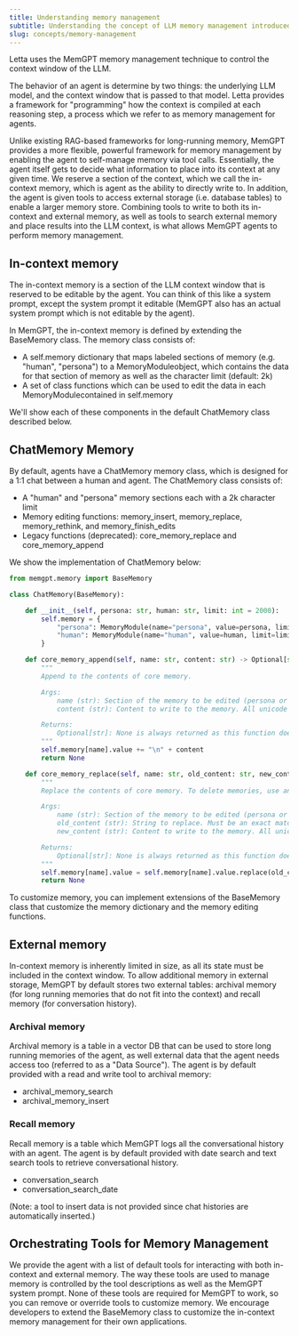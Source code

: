 ```yaml
---
title: Understanding memory management
subtitle: Understanding the concept of LLM memory management introduced in MemGPT
slug: concepts/memory-management
---
```



Letta uses the MemGPT memory management technique to control the context window of the LLM.

The behavior of an agent is determine by two things: the underlying LLM model, and the context window that is passed to that model.
Letta provides a framework for "programming" how the context is compiled at each reasoning step, a process which we refer to as memory management for agents.

Unlike existing RAG-based frameworks for long-running memory, MemGPT provides a more flexible, powerful framework for memory management by enabling the agent to self-manage memory via tool calls.
Essentially, the agent itself gets to decide what information to place into its context at any given time. We reserve a section of the context, which we call the in-context memory, which is agent as the ability to directly write to.
In addition, the agent is given tools to access external storage (i.e. database tables) to enable a larger memory store.
Combining tools to write to both its in-context and external memory, as well as tools to search external memory and place results into the LLM context, is what allows MemGPT agents to perform memory management.

## In-context memory

The in-context memory is a section of the LLM context window that is reserved to be editable by the agent.
You can think of this like a system prompt, except the system prompt it editable (MemGPT also has an actual system prompt which is not editable by the agent).

In MemGPT, the in-context memory is defined by extending the BaseMemory class. The memory class consists of:
* A self.memory dictionary that maps labeled sections of memory (e.g. "human", "persona") to a MemoryModuleobject, which contains the data for that section of memory as well as the character limit (default: 2k)
* A set of class functions which can be used to edit the data in each MemoryModulecontained in self.memory

We'll show each of these components in the default ChatMemory class described below.

## ChatMemory Memory
By default, agents have a ChatMemory memory class, which is designed for a 1:1 chat between a human and agent. The ChatMemory class consists of:
* A "human" and "persona" memory sections each with a 2k character limit
* Memory editing functions: memory_insert, memory_replace, memory_rethink, and memory_finish_edits
* Legacy functions (deprecated): core_memory_replace and core_memory_append

We show the implementation of ChatMemory below:
```python
from memgpt.memory import BaseMemory

class ChatMemory(BaseMemory):

    def __init__(self, persona: str, human: str, limit: int = 2000):
        self.memory = {
            "persona": MemoryModule(name="persona", value=persona, limit=limit),
            "human": MemoryModule(name="human", value=human, limit=limit),
        }

    def core_memory_append(self, name: str, content: str) -> Optional[str]:
        """
        Append to the contents of core memory.

        Args:
            name (str): Section of the memory to be edited (persona or human).
            content (str): Content to write to the memory. All unicode (including emojis) are supported.

        Returns:
            Optional[str]: None is always returned as this function does not produce a response.
        """
        self.memory[name].value += "\n" + content
        return None

    def core_memory_replace(self, name: str, old_content: str, new_content: str) -> Optional[str]:
        """
        Replace the contents of core memory. To delete memories, use an empty string for new_content.

        Args:
            name (str): Section of the memory to be edited (persona or human).
            old_content (str): String to replace. Must be an exact match.
            new_content (str): Content to write to the memory. All unicode (including emojis) are supported.

        Returns:
            Optional[str]: None is always returned as this function does not produce a response.
        """
        self.memory[name].value = self.memory[name].value.replace(old_content, new_content)
        return None
```

To customize memory, you can implement extensions of the BaseMemory class that customize the memory dictionary and the memory editing functions.

## External memory

In-context memory is inherently limited in size, as all its state must be included in the context window.
To allow additional memory in external storage, MemGPT by default stores two external tables: archival memory (for long running memories that do not fit into the context) and recall memory (for conversation history).

### Archival memory
Archival memory is a table in a vector DB that can be used to store long running memories of the agent, as well external data that the agent needs access too (referred to as a "Data Source"). The agent is by default provided with a read and write tool to archival memory:
* archival_memory_search
* archival_memory_insert

### Recall memory
Recall memory is a table which MemGPT logs all the conversational history with an agent. The agent is by default provided with date search and text search tools to retrieve conversational history.
* conversation_search
* conversation_search_date

(Note: a tool to insert data is not provided since chat histories are automatically inserted.)

## Orchestrating Tools for Memory Management

We provide the agent with a list of default tools for interacting with both in-context and external memory.
The way these tools are used to manage memory is controlled by the tool descriptions as well as the MemGPT system prompt.
None of these tools are required for MemGPT to work, so you can remove or override tools to customize memory.
We encourage developers to extend the BaseMemory class to customize the in-context memory management for their own applications.
